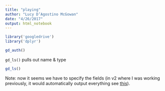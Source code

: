 ```yaml
---
title: "playing"
author: "Lucy D’Agostino McGowan"
date: "4/26/2017"
output: html_notebook
---
```


```r
library('googledrive')
library('dplyr')
```


```r
gd_auth() 
```

`gd_ls()` pulls out name & type
```r
gd_ls()
```


Note: now it seems we have to specify the fields (in v2 where I was working previously, it would automatically output everything see [this](https://developers.google.com/drive/v3/web/migration)).

